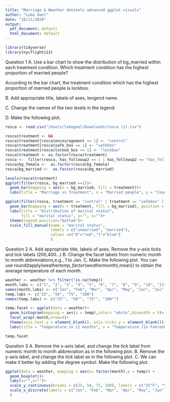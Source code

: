 ```yaml
---
title: "Marriage & Weather datasets advanced ggplot visuals"
author: "Luke Geel"
date: "10/11/2020"
output:
  pdf_document: default
  html_document: default
---
```

```r
library(tidyverse)
library(nycflights13)
```
Question 1
A. Use a bar chart to show the distribution of bg_married within each treatment condition. Which treatment condition has the highest proportion of married people?

According to the bar chart, the treatment condition which has the highest proportion of married people is lockbox.

B. Add appropriate title, labels of axes, lengend name.

C. Change the names of the two levels in the legend.

D. Make the following plot.

```r
rosca <- read.csv("/Users/lukegeel/Downloads/rosca (1).csv")

rosca$treatment <- NA
rosca$treatment[rosca$encouragement == 1] <- "control"
rosca$treatment[rosca$safe_box == 1] <- "safebox"
rosca$treatment[rosca$locked_box == 1] <- "lockbox"
rosca$treatment <- as.factor(rosca$treatment)
rosca <-  filter(rosca, has_followup2 == 1 | has_followup2 == "has_followup2")
rosca$bg_female <-  as.factor(rosca$bg_female)
rosca$bg_married <-  as.factor(rosca$bg_married)
```

```r
levels(rosca$treatment)
ggplot(filter(rosca, bg_married ==1))+
  geom_bar(mapping = aes(x = bg_married, fill = treatment))+
  labs(title = "Marriage vs Treatment", x = "Married people", y = "Count", fill = "Treatment type")
```

```r
ggplot(filter(rosca, treatment == "control" | treatment == "safebox" | treatment == "lockbox"))+
  geom_bar(mapping = aes(x = treatment, fill = bg_married), position = "dodge")+
  labs(title = "Distribution of marital status", 
       fill = "marital status", y="", x="")+
  theme(legend.position="bottom")+
  scale_fill_manual(name = "marital status", 
                    labels = c("unmarried", "married"), 
                    values =c("0"="red","1"="blue")
                    )
```
Question 2
A. Add appropriate title, labels of axes. Remove the y-axis ticks and tick labels (200,400…)
B. Change the facet labels from numeric month to month abbreviations,e.g., 1 to Jan.
C. Make the following plot. You can use round(tapply(weather$temp, factor(weather$month),mean)) to obtain the average temperature of each month.

```r
weather <- weather %>% filter(!is.na(temp))
month.labs <- c("1", "2", "3", "4", "5", "6", "7", "8", "9", "10", "11", "12")
names(month.labs) <- c("Jan", "Feb", "Mar", "Apr", "May", "Jun", "Jul", "Aug", "Sept", "Oct", "Nov", "Dec")
temp.labs <- c("25", "50", "75", "100")
names(temp.labs) <- c("25°", "50°", "75°", "100°")

temp.facet <- ggplot(data = weather)+
  geom_histogram(mapping = aes(x = temp),color= "white",binwidth = 5)+
  facet_wrap(~month,nrow=4)+
  theme(axis.text.y = element_blank(), axis.ticks.y = element_blank())+
  labs(title = "Temperature in 12 months", x = "Temperature (in Fahrenheit)", y="")

temp.facet
```

Question 3
A. Remove the x-axis label, and change the tick label from numeric month to month abbreviation as in the following plot.
B. Remove the y-axis label, and change the tick label as in the following plot.
C. We can make it better by adding the degree symbol. Make the following plot.

```r
ggplot(data = weather, mapping = aes(x= factor(month),y = temp)) +
  geom_boxplot()+
  labs(x="",y="")+
  scale_y_continuous(breaks = c(25, 50, 75, 100), labels = c("25°F", "50°F", "75°F", "100°F"))+
  scale_x_discrete(labels = c("Jan", "Feb", "Mar", "Apr", "May", "Jun", "Jul", "Aug", "Sept", "Oct", "Nov", "Dec")
  )
```




